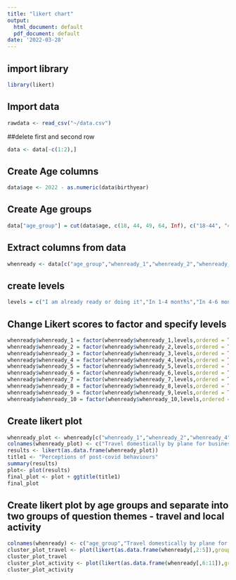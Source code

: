 ```yaml
---
title: "likert chart"
output:
  html_document: default
  pdf_document: default
date: '2022-03-28'
---
```


## import library
```r
library(likert)
```

## Import data

```r
rawdata <- read_csv("~/data.csv")
```

##delete first and second row
```r
data <- data[-c(1:2),]
```

## Create Age columns

```r
data$age <- 2022 - as.numeric(data$birthyear)
```

## Create Age groups

```r
data["age_group"] = cut(data$age, c(18, 44, 49, 64, Inf), c("18-44", "45-49", "50-64", ">64"), include.lowest=TRUE)
```

## Extract columns from data

```r
whenready <- data[c("age_group","whenready_1","whenready_2","whenready_3","whenready_4","whenready_5","whenready_6","whenready_7","whenready_8","whenready_9","whenready_10")]
```

## create levels

```r
levels = c("I am already ready or doing it","In 1-4 months","In 4-6 months","In more than 6 months","When a vaccine will be ready or the virus will have disappeared","I don’t foresee a time when I will be ready to do it again","Not applicable for me")
```

##  Change Likert scores to factor and specify levels

```r
whenready$whenready_1 = factor(whenready$whenready_1,levels,ordered = TRUE)
whenready$whenready_2 = factor(whenready$whenready_2,levels,ordered = TRUE)
whenready$whenready_3 = factor(whenready$whenready_3,levels,ordered = TRUE)
whenready$whenready_4 = factor(whenready$whenready_4,levels,ordered = TRUE)
whenready$whenready_5 = factor(whenready$whenready_5,levels,ordered = TRUE)
whenready$whenready_6 = factor(whenready$whenready_6,levels,ordered = TRUE)
whenready$whenready_7 = factor(whenready$whenready_7,levels,ordered = TRUE)
whenready$whenready_8 = factor(whenready$whenready_8,levels,ordered = TRUE)
whenready$whenready_9 = factor(whenready$whenready_9,levels,ordered = TRUE)
whenready$whenready_10 = factor(whenready$whenready_10,levels,ordered = TRUE)
```

## Create likert plot

```r
whenready_plot <- whenready[c("whenready_1","whenready_2","whenready_4","whenready_4","whenready_5","whenready_6","whenready_7","whenready_8","whenready_9","whenready_10")]
colnames(whenready_plot) <- c("Travel domestically by plane for business or essential purposes","Travel internationally by plane for business or essential purposes","Travel domestically by plane for leisure","Travel internationally by plane for leisure","Go shopping in-person at stores or malls","Return to the workplace","Go eat in restaurants","Go to bars, clubs, or crowded spaces","Attend large public events like a festival or outdoor gathering","Take public transit")
results <- likert(as.data.frame(whenready_plot))
title1 <- "Perceptions of post-covid behaviours"
summary(results)
plot<- plot(results)
final_plot <- plot + ggtitle(title1)
final_plot
```
## Create likert plot by age groups and separate into two groups of question themes - travel and local activity

```r
colnames(whenready) <- c("age_group","Travel domestically by plane for business or essential purposes","Travel internationally by plane for business or essential purposes","Travel domestically by plane for leisure","Travel internationally by plane for leisure","Go shopping in-person at stores or malls","Return to the workplace","Go eat in restaurants","Go to bars, clubs, or crowded spaces","Attend large public events like a festival or outdoor gathering","Take public transit")
cluster_plot_travel <- plot(likert(as.data.frame(whenready[,2:5]),grouping = whenready$age_group)) + ggtitle("Perceptions of post-covid behaviours - travel")
cluster_plot_travel
cluster_plot_activity <- plot(likert(as.data.frame(whenready[,6:11]),grouping = whenready$age_group)) + ggtitle("Perceptions of post-covid behaviours - local activity")
cluster_plot_activity
```
